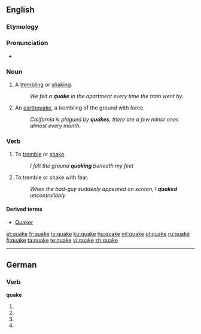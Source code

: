 ==English==

===Etymology===
{{etyl|ang}} {{term|cwacian}}

===Pronunciation===
* {{rhymes|eɪk}}

===Noun===
{{en-noun}}

# A [[tremble|trembling]] or [[shake|shaking]].
#: ''We felt a '''quake''' in the apartment every time the train went by''.
# An [[earthquake]], a trembling of the ground with force.
#: ''California is plagued by '''quakes''', there are a few minor ones almost every month''.

===Verb===
{{en-verb|quak|ing}}

# To [[tremble]] or [[shake]].
#: ''I felt the ground '''quaking''' beneath my feet''
# To tremble or shake with fear.
#: ''When the bad-guy suddenly appeared on screen, I '''quaked''' uncontrollably''

====Derived terms====
* [[Quaker]]

[[et:quake]]
[[fr:quake]]
[[io:quake]]
[[ku:quake]]
[[hu:quake]]
[[ml:quake]]
[[pl:quake]]
[[ru:quake]]
[[fi:quake]]
[[ta:quake]]
[[te:quake]]
[[vi:quake]]
[[zh:quake]]

----
==German==

===Verb===

'''quake'''

# {{de-verb form of|quaken|1|s|g}}
# {{de-verb form of|quaken|i|s}}
# {{de-verb form of|quaken|1|s|k1}}
# {{de-verb form of|quaken|3|s|k1}}

{{count page|[[Wiktionary:Page count]]}}


{{rfc-auto}}